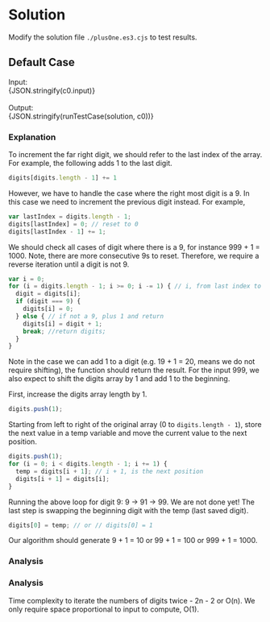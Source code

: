 


<Meta title="Data Structure/Array/1D/[66] Plus One/Solution/Javascript" />

# Solution

Modify the solution file `./plusOne.es3.cjs` to test results.

## Default Case

<Canvas withSource="open">
  <Story name="Case 0" parameters={{ docs: { source: { code } } }}>
    <div>
      <div>Input: </div>
      <div>{JSON.stringify(c0.input)}</div>
    </div>
    <br />
    <div>
      <div>Output: </div>
      <div>{JSON.stringify(runTestCase(solution, c0))}</div>
    </div>
  </Story>
</Canvas>

### Explanation

To increment the far right digit, we should refer to the last index of the array. For example, the following adds 1 to the last digit.
```js
digits[digits.length - 1] += 1
```

However, we have to handle the case where the right most digit is a 9. In this case we need to increment the previous digit instead. For example,
```js
var lastIndex = digits.length - 1;
digits[lastIndex] = 0; // reset to 0
digits[lastIndex - 1] += 1;
```

We should check all cases of digit where there is a 9, for instance 999 + 1 = 1000. Note, there are more consecutive 9s to reset. Therefore, we require a reverse iteration until a digit is not 9.
```js
var i = 0;
for (i = digits.length - 1; i >= 0; i -= 1) { // i, from last index to 0
  digit = digits[i];
  if (digit === 9) {
    digits[i] = 0;
  } else { // if not a 9, plus 1 and return
    digits[i] = digit + 1;
    break; //return digits;
  }
}
```

Note in the case we can add 1 to a digit (e.g. 19 + 1 = 20, means we do not require shifting), the function should return the result. For the input 999, we also expect to shift the digits array by 1 and add 1 to the beginning.

First, increase the digits array length by 1.
```js
digits.push(1);
```

Starting from left to right of the original array (0 to `digits.length - 1`), store the next value in a temp variable and move the current value to the next position.
```js
digits.push(1);
for (i = 0; i < digits.length - 1; i += 1) {
  temp = digits[i + 1]; // i + 1, is the next position
  digits[i + 1] = digits[i];
}
```

Running the above loop for digit 9: 9 -> 91 -> 99. We are not done yet! The last step is swapping the beginning digit with the temp (last saved digit).
```js
digits[0] = temp; // or // digits[0] = 1
```

Our algorithm should generate 9 + 1 = 10 or 99 + 1 = 100 or 999 + 1 = 1000.

### Analysis

### Analysis

Time complexity to iterate the numbers of digits twice - 2n - 2 or O(n). We only require space proportional to input to compute, O(1).

